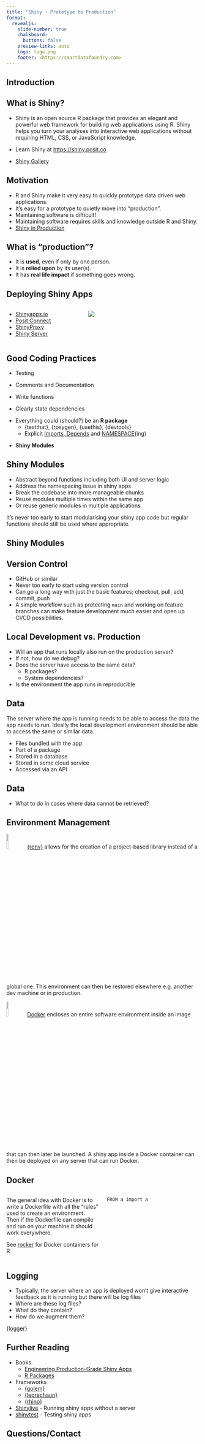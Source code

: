 ```yaml
---
title: "Shiny - Prototype to Production"
format:
  revealjs:
    slide-number: true
    chalkboard: 
      buttons: false
    preview-links: auto
    logo: logo.png
    footer: <https://smartdatafoundry.com>
---
```


## Introduction

## What is Shiny?

-   Shiny is an open source R package that provides an elegant and powerful web framework for building web applications using R. Shiny helps you turn your analyses into interactive web applications without requiring HTML, CSS, or JavaScript knowledge.

-   Learn Shiny at <https://shiny.posit.co>

-   [Shiny Gallery](https://shiny.posit.co/r/gallery/)

## Motivation

::: incremental
-   R and Shiny make it very easy to quickly prototype data driven web applications.
-   It's easy for a prototype to quietly move into "production".
-   Maintaining software is difficult!
-   Maintaining software requires skills and knowledge outside R and Shiny.
-  [Shiny in Production](https://shiny-in-production.jumpingrivers.com)
:::

## What is "production"?

::: incremental
-   It is **used**, even if only by one person.
-   It is **relied upon** by its user(s).
-   It has **real life impact** if something goes wrong.
:::

## Deploying Shiny Apps

::: columns
::: {.column width="40%"}

::: incremental
-   [Shinyapps.io](https://www.shinyapps.io)
-   [Posit Connect](https://posit.co/products/enterprise/connect/)
-   [ShinyProxy](https://www.shinyproxy.io)
-   [Shiny Server](https://posit.co/products/open-source/shinyserver/)
:::

:::

::: {.column width="60%"}
![](r_server.png)
:::
:::

## Good Coding Practices

::: {.fragment .fade-in-then-semi-out}
-   Testing

-   Comments and Documentation

-   Write functions

-   Clearly state dependencies
:::


::: {.fragment .fade-in}
-   Everything could (should?) be an **R package**
    + {testthat}, {roxygen}, {usethis}, {devtools}
    + Explicit [Imports, Depends](https://r-pkgs.org/description.html) and
    [NAMESPACE](https://r-pkgs.org/dependencies-mindset-background.html#sec-dependencies-namespace)(ing)
:::

::: {.fragment .fade-in}
-   **Shiny Modules**
:::

## Shiny Modules

- Abstract beyond functions including both UI and server logic
- Address the namespacing issue in shiny apps
- Break the codebase into more manageable chunks
- Reuse modules multiple times within the same app
- Or reuse generic modules in multiple applications

It's never too early to start modularising your shiny app code but regular
functions should still be used where appropriate.

## Shiny Modules


## Version Control

- GitHub or similar
- Never too early to start using version control
- Can go a long way with just the basic features; checkout, pull, add, commit, push
- A simple workflow such as protecting `main` and working on feature branches 
can make feature development much easier and open up CI/CD possibilities.

## Local Development vs. Production

- Will an app that runs locally also run on the production server?
- If not, how do we debug?
- Does the server have access to the same data?
    + R packages?
    + System dependencies?
- Is the environment the app runs in reproducible

## Data

The server where the app is running needs to be able to access the data the app
needs to run. Ideally the local development environment should be able to access
the same or similar data.

- Files bundled with the app
- Part of a package
- Stored in a database
- Stored in some cloud service
- Accessed via an API

## Data


- What to do in cases where data cannot be retrieved?

## Environment Management


![](renv.png){width=10%} [{renv}](https://rstudio.github.io/renv/)  allows for the creation of a project-based library 
instead of a global one. This environment can then be restored elsewhere e.g.
another dev machine or in production.



![](docker.png){width=10%} [Docker](https://www.docker.com) encloses an entire software environment inside
an image that can then later be launched. A shiny app inside a Docker container
can then be deployed on any server that can run Docker.

## Docker

::: columns
::: {.column width="50%"}
The general idea with Docker is to write a Dockerfile with all the "rules" used
to create an environment. Then if the Dockerfile can compile and run on your machine
it should work everywhere.

See [rocker](https://rocker-project.org) for Docker containers for R
:::

::: {.column width="50%"}
```.dockerfile
FROM a import a
```
:::
:::

## Logging

::: incremental
- Typically, the server where an app is deployed won't give interactive feedback
as it is running but there will be log files
- Where are these log files?
- What do they contain?
- How do we augment them?
:::

[{logger}](https://daroczig.github.io/logger/)

## Further Reading

- Books
    + [Engineering Production-Grade Shiny Apps](https://engineering-shiny.org/index.html)
    + [R Packages](https://r-pkgs.org)

- Frameworks
    + [{golem}](https://github.com/ThinkR-open/golem)
    + [{leprechaun}](https://leprechaun.opifex.org/#/)
    + [{rhino}](https://appsilon.github.io/rhino/articles/explanation/what-is-rhino.html)
    
- [Shinylive](https://shiny.posit.co/py/docs/shinylive.html) - Running shiny apps without a server
- [shinytest](https://rstudio.github.io/shinytest/articles/shinytest.html) - Testing shiny apps


## Questions/Contact


